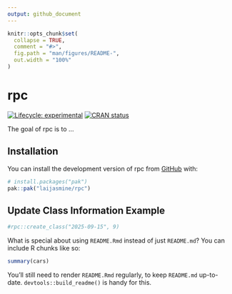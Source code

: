 ```yaml
---
output: github_document
---
```


<!-- README.md is generated from README.Rmd. Please edit that file -->

```r
knitr::opts_chunk$set(
  collapse = TRUE,
  comment = "#>",
  fig.path = "man/figures/README-",
  out.width = "100%"
)
```

# rpc

<!-- badges: start -->
[![Lifecycle: experimental](https://img.shields.io/badge/lifecycle-experimental-orange.svg)](https://lifecycle.r-lib.org/articles/stages.html#experimental)
[![CRAN status](https://www.r-pkg.org/badges/version/rpc)](https://CRAN.R-project.org/package=rpc)
<!-- badges: end -->

The goal of rpc is to ...

## Installation

You can install the development version of rpc from [GitHub](https://github.com/) with:

``` r
# install.packages("pak")
pak::pak("laijasmine/rpc")
```

## Update Class Information Example

```r
#rpc::create_class("2025-09-15", 9)
```

What is special about using `README.Rmd` instead of just `README.md`? You can include R chunks like so:

```r
summary(cars)
```

You'll still need to render `README.Rmd` regularly, to keep `README.md` up-to-date. `devtools::build_readme()` is handy for this.

